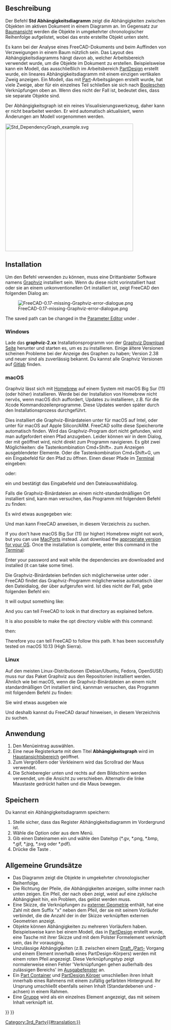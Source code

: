 <languages/>

{{Docnav/de
|[[Std_SceneInspector/de|Szeneninspektor]]
|[[Std_ExportDependencyGraph/de|AbhängigkeitsdiagrammExportieren]]
|[[Std_Tools_Menu/de|Std Menü Werkzeuge]]
|IconL=Std_SceneInspector.svg
|IconR=
|IconC=Freecad.svg
}}

{{GuiCommand/de
|Name=Std DependencyGraph
|Name/de=Std Abhängigkeitsdiagramm
|MenuLocation=Werkzeuge → Abhängigkeitsdiagramm...
|Workbenches=Alle
|SeeAlso=[[Std_ExportDependencyGraph/de|Std AbhängigkeitsdiagrammExportieren]]
}}

<span id="Description"></span>
== Beschreibung ==

Der Befehl '''Std Abhängigkeitsdiagramm''' zeigt die Abhängigkeiten zwischen Objekten im aktiven Dokument in einem Diagramm an. Im Gegensatz zur [[Tree_view/de|Baumansicht]] werden die Objekte in umgekehrter chronologischer Reihenfolge aufgelistet, wobei das erste erstellte Objekt unten steht.

Es kann bei der Analyse eines FreeCAD-Dokuments und beim Auffinden von Verzweigungen in einem Baum nützlich sein. Das Layout des Abhängigkeitsdiagramms hängt davon ab, welcher Arbeitsbereich verwendet wurde, um die Objekte im Dokument zu erstellen. Beispielsweise kann ein Modell, das ausschließlich im Arbeitsbereich [[PartDesign_Workbench/de|PartDesign]] erstellt wurde, ein lineares Abhängigkeitsdiagramm mit einem einzigen vertikalen Zweig anzeigen. Ein Modell, das mit [[Part_Workbench/de|Part]]-Arbeitsgängen erstellt wurde, hat viele Zweige, aber für ein einzelnes Teil schließen sie sich nach [[Part_Boolean/de|Booleschen]] Verknüpfungen oben an. Wenn dies nicht der Fall ist, bedeutet dies, dass sie separate Objekte sind.

Der Abhängigkeitsgraph ist ein reines Visualisierungswerkzeug, daher kann er nicht bearbeitet werden. Er wird automatisch aktualisiert, wenn Änderungen am Modell vorgenommen werden.

[[Image:Std_DependencyGraph_example.svg|400px]]
{{Caption|Beispiel eines Abhängigkeitsgraphen mit einem PartDesign-Körper auf der linken Seite und einem in der Arbeitsumgebung Part erzeugten Objekt auf der rechten Seite}}

==Installation== 

Um den Befehl verwenden zu können, muss eine Drittanbieter Software namens [https://graphviz.org/ Graphviz] installiert sein. Wenn du diese nicht vorinstalliert hast oder sie an einem unkonventionellen Ort installiert ist, zeigt FreeCAD den folgenden Dialog an:

[[File:FreeCAD-0.17-missing-Graphviz-error-dialogue.png]]

The saved path can be changed in the [[Std_DlgParameter|Parameter Editor]] under {{MenuCommand|BaseApp → Preferences → Paths → Graphviz}}.

===Windows=== 

Lade das '''graphviz-2.xx''' Installationsprogramm von der [https://graphviz.org/download/#windows Graphviz Download Seite] herunter und starten es, um es zu installieren. Einige ältere Versionen scheinen Probleme bei der Anzeige des Graphen zu haben; Version 2.38 und neuer sind als zuverlässig bekannt. Du kannst alle Graphviz Versionen auf [https://gitlab.com/graphviz/graphviz/-/releases Gitlab] finden.

===macOS=== 

Graphviz lässt sich mit [https://brew.sh/ Homebrew] auf einem System mit macOS Big Sur (11) (oder höher) installieren.
Werde bei der Installation von Homebrew nicht nervös, wenn macOS dich auffordert, Updates zu installieren, z.B. für die Xcode Kommandozeilenprogramme. Diese Updates werden später durch den Installationsprozess durchgeführt.

{{Code|lang=text|code=
brew install graphviz
}}

Dies installiert die Graphviz-Binärdateien unter {{FileName|/usr/local/bin}} für macOS auf Intel, oder unter {{FileName|/opt/homebrew}} für macOS auf Apple Silicon/ARM. FreeCAD sollte diese Speicherorte automatisch finden. Wird das Graphviz-Program dort nicht gefunden, wird man aufgefordert einen Pfad anzugeben. Leider können wir in dem Dialog, der mit {{MenuCommand|Tools → Dependency graph...}} geöffnet wird, nicht direkt zum Programm navigieren. Es gibt zwei Möglichkeiten: die Tastenkombination Cmd+Shift+. zum Anzeigen ausgeblendeter Elemente. Oder die Tastenkombination Cmd+Shift+G, um ein Eingabefeld für den Pfad zu öffnen. Einen dieser Pfade im [https://de.wikipedia.org/wiki/Terminal_(Apple) Terminal] eingeben:

{{Code|lang=text|code=
/usr/local/bin
}}

oder:

{{Code|lang=text|code=
/opt/homebrew/bin
}}

ein und bestätigt das Eingabefeld und den Dateiauswahldialog.

Falls die Graphviz-Binärdateien an einem nicht-standardmäßigen Ort installiert sind, kann man versuchen, das Programm mit folgendem Befehl zu finden:

{{Code|lang=text|code=
type dot
}}

Es wird etwas ausgegeben wie: 

{{Code|lang=text|code=
dot is /usr/local/bin/dot
}}

Und man kann FreeCAD anweisen, in diesem Verzeichnis zu suchen.

If you don't have macOS Big Sur (11) (or higher) Homebrew might not work, but you can use [https://www.macports.org/index.php MacPorts] instead. Just download the [https://www.macports.org/install.php appropriate version for your OS]. Once the installation is complete, enter this command in the [https://en.wikipedia.org/wiki/Terminal_(macOS) Terminal]:

{{Code|lang=text|code=
sudo port install graphviz
}}

Enter your password and wait while the dependencies are downloaded and installed (it can take some time).

Die Graphviz-Binärdateien befinden sich möglicherweise unter {{FileName|/usr/local/bin}} oder {{FileName|/opt/local/bin/dot}}. FreeCAD findet das Graphviz-Programm möglicherweise automatisch über den Dateidialog, der über {{MenuCommand|Werkzeuge →  Abhängigkeitsdiagramm}} aufgerufen wird. Ist dies nicht der Fall, gebe folgenden Befehl ein:

{{Code|lang=text|code=
type dot
}}

It will output something like:

{{Code|lang=text|code=
dot is /opt/local/bin/dot
}}

And you can tell FreeCAD to look in that directory as explained before.

It is also possible to make the opt directory visible with this command:

{{Code|lang=text|code=
defaults write com.apple.finder AppleShowAllFiles YES;
}}

then:

{{Code|lang=text|code=
killall Finder /System/Library/CoreServices/Finder.app;
}}

Therefore you can tell FreeCAD to follow this path. It has been successfully tested on macOS 10.13 (High Sierra).

===Linux=== 

Auf den meisten Linux-Distributionen (Debian/Ubuntu, Fedora, OpenSUSE) muss nur das Paket Graphviz aus den Repositorien installiert werden. Ähnlich wie bei macOS, wenn die Graphviz-Binärdateien an einem nicht standardmäßigen Ort installiert sind, kannman versuchen, das Programm mit folgendem Befehl zu finden:

{{Code|lang=text|code=
type dot
}}

Sie wird etwas ausgeben wie 

{{Code|lang=text|code=
dot is /usr/local/bin/dot
}}

Und deshalb kannst du FreeCAD darauf hinweisen, in diesem Verzeichnis zu suchen.

<span id="Usage"></span>
==Anwendung== 

# Den Menüeintrag {{MenuCommand|Werkzeuge →  [[Image:Std_DependencyGraph.svg|16px]] Abhängigkeitsgraph...}} auswählen.
# Eine neue Registerkarte mit dem Titel '''Abhängigkeitsgraph''' wird im [[Main_view_area/de|Hauptansichtsbereich]] geöffnet.
# Zum Vergrößern oder Verkleinern wird das Scrollrad der Maus verwendet.
# Die Schieberegler unten und rechts auf dem Bildschirm werden verwendet, um die Ansicht zu verschieben. Alternativ die linke Maustaste gedrückt halten und die Maus bewegen.

<span id="Save"></span>
==Speichern== 

Du kannst ein Abhängigkeitsdiagramm speichern:
# Stelle sicher, dass das Register Abhängigkeitsdiagramm im Vordergrund ist.
# Wähle die Option {{MenuCommand|Datei → [[Std_Save/de|Speichern]]}} oder {{MenuCommand|Datei  → [[Std_SaveAs/de|Speichern als]]}} aus dem Menü.
# Gib einen Dateinamen ein und wähle den Dateityp (*.gv, *.png, *.bmp, *.gif, *.jpg, *.svg oder *.pdf).
# Drücke die Taste {{Button|Save}}.

<span id="General_principles"></span>
==Allgemeine Grundsätze==

* Das Diagramm zeigt die Objekte in umgekehrter chronologischer Reihenfolge.
* Die Richtung der Pfeile, die Abhängigkeiten anzeigen, sollte immer nach unten zeigen. Ein Pfeil, der nach oben zeigt, weist auf eine zyklische Abhängigkeit hin, ein Problem, das gelöst werden muss.
* Eine Skizze, die Verknüpfungen zu [[Sketcher_External/de|externer Geometrie]] enthält, hat eine Zahl mit dem Suffix "x" neben dem Pfeil, der sie mit seinem Vorläufer verbindet, die die Anzahl der in der Skizze verknüpften externen Geometrien anzeigt.
* Objekte können Abhängigkeiten zu mehreren Vorläufern haben. Beispielsweise kann bei einem Modell, das in [[PartDesign_Workbench/de|PartDesign]] erstellt wurde, eine Tasche mit ihrer Skizze und mit dem Polster Formelement verknüpft sein, das ihr vorausging.
* Unzulässige Abhängigkeiten (z.B. zwischen einem [[Draft_Workbench/de|Draft_]]/[[Part_Workbench/de|Part-]] Vorgang und einem Element innerhalb eines PartDesign-Körpers) werden mit einem roten Pfeil angezeigt. Diese Verknüpfungstyp zeigt normalerweise einen Fehler 'Verknüpfungen gehen außerhalb des zulässigen Bereichs' im [[Report_view/de|Ausgabefenster]] an.
* Ein [[Std_Part/de|Part Container]] und [[PartDesign_Body/de|PartDesign Körper]] umschließen ihren Inhalt innerhalb eines Rahmens mit einem zufällig gefärbten Hintergrund. Ihr Ursprung umschließt ebenfalls seinen Inhalt (Standardebenen und -achsen) in einem Rahmen.
* Eine [[Std_Group/de|Gruppe]] wird als ein einzelnes Element angezeigt, das mit seinem Inhalt verknüpft ist.


{{Docnav/de
|[[Std_SceneInspector/de|Szeneninspektor]]
|[[Std_ExportDependencyGraph/de|AbhängigkeitsdiagrammExportieren]]
|[[Std_Tools_Menu/de|Std Menü Werkzeuge]]
|IconL=Std_SceneInspector.svg
|IconR=
|IconC=Freecad.svg
}}

{{Std_Base_navi{{#translation:}}}}
{{Userdocnavi{{#translation:}}}}
[[Category:3rd_Party{{#translation:}}]]